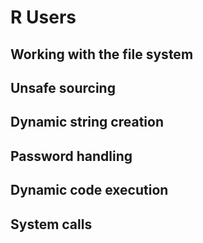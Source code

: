 # R Users

## Working with the file system

## Unsafe sourcing

## Dynamic string creation

## Password handling

## Dynamic code execution

## System calls
